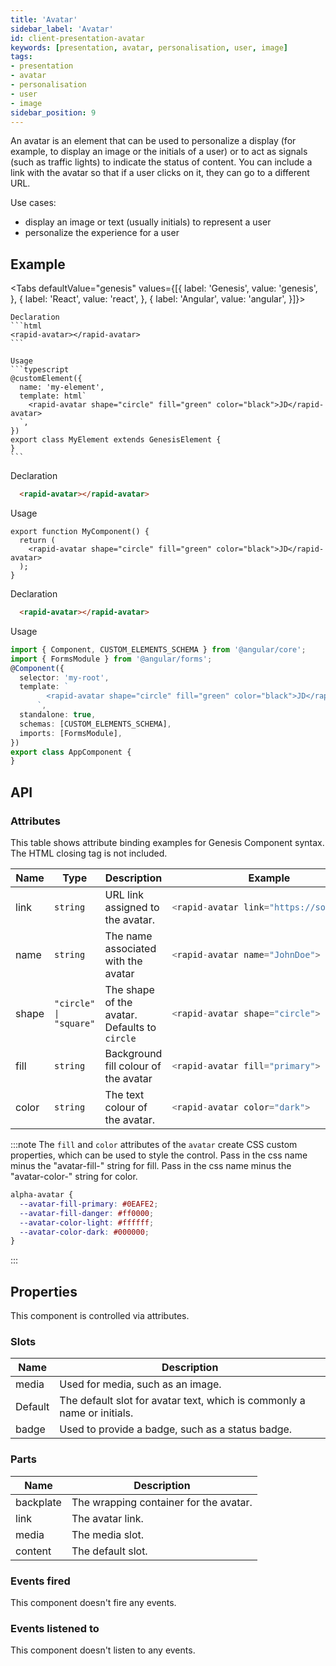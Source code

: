 ```yaml
---
title: 'Avatar'
sidebar_label: 'Avatar'
id: client-presentation-avatar
keywords: [presentation, avatar, personalisation, user, image]
tags:
- presentation
- avatar
- personalisation
- user
- image
sidebar_position: 9
---
```



An avatar is an element that can be used to personalize a display (for example, to display an image or the initials of a user) or to act as signals (such as traffic lights) to indicate the status of content. You can include a link with the avatar so that if a user clicks on it, they can go to a different URL.

Use cases:
* display an image or text (usually initials) to represent a user
* personalize the experience for a user

## Example

<AvatarDemo />

<Tabs defaultValue="genesis" values={[{ label: 'Genesis', value: 'genesis', }, { label: 'React', value: 'react', }, { label: 'Angular', value: 'angular', }]}>

  <TabItem value="genesis">

    Declaration
    ```html
    <rapid-avatar></rapid-avatar>
    ```

    Usage
    ```typescript
    @customElement({
      name: 'my-element',
      template: html`
        <rapid-avatar shape="circle" fill="green" color="black">JD</rapid-avatar>
      `,
    })
    export class MyElement extends GenesisElement {
    }
    ```

  </TabItem>
  <TabItem value="react">

  Declaration
  ```html
    <rapid-avatar></rapid-avatar>
  ```
  Usage
  ```tsx
  export function MyComponent() {
    return (
      <rapid-avatar shape="circle" fill="green" color="black">JD</rapid-avatar>
    );
  }
  ```
</TabItem>
  <TabItem value="angular">

  Declaration
  ```html
    <rapid-avatar></rapid-avatar>
  ```

  Usage
  ```typescript
  import { Component, CUSTOM_ELEMENTS_SCHEMA } from '@angular/core';
  import { FormsModule } from '@angular/forms';
  @Component({
    selector: 'my-root',
    template: `
          <rapid-avatar shape="circle" fill="green" color="black">JD</rapid-avatar>
        `,
    standalone: true,
    schemas: [CUSTOM_ELEMENTS_SCHEMA],
    imports: [FormsModule],
  })
  export class AppComponent {
  }
  ```
</TabItem>
</Tabs>

## API

### Attributes
This table shows attribute binding examples for Genesis Component syntax. The HTML closing tag is not included.

<table>
  <thead><tr><th>Name</th><th>Type</th><th>Description</th><th>Example</th></tr></thead>
  <tbody>
    <tr>
      <td>link</td>
      <td><code>string</code></td>
      <td>URL link assigned to the avatar.</td>
<td>

```typescript
<rapid-avatar link="https://someLink">
```

</td>
    </tr>
    <tr>
      <td>name</td>
      <td><code>string</code></td>
      <td>The name associated with the avatar</td>
<td>

```typescript
<rapid-avatar name="JohnDoe">
```

</td>
    </tr>
    <tr>
      <td>shape</td>
      <td><code>"circle" | "square"</code></td>
      <td>The shape of the avatar. Defaults to <code>circle</code></td>
<td>

```typescript
<rapid-avatar shape="circle">
```

</td>
    </tr>
    <tr>
      <td>fill</td>
      <td><code>string</code></td>
      <td>Background fill colour of the avatar</td>
<td>

```typescript
<rapid-avatar fill="primary">
```

</td>
    </tr>
    <tr>
      <td>color</td>
      <td><code>string</code></td>
      <td>The text colour of the avatar.</td>
<td>

```typescript
<rapid-avatar color="dark">
```

</td>
    </tr>
  </tbody>
</table>

:::note
  The `fill` and `color` attributes of the `avatar` create CSS custom properties, which can be used to style the control.
  Pass in the css name minus the "avatar-fill-" string for fill.
  Pass in the css name minus the "avatar-color-" string for color.

```css
alpha-avatar {
  --avatar-fill-primary: #0EAFE2;
  --avatar-fill-danger: #ff0000;
  --avatar-color-light: #ffffff;
  --avatar-color-dark: #000000;
}
```
:::

## Properties

This component is controlled via attributes.

### Slots

| Name | Description |
|---|---|
| media	| Used for media, such as an image. |
| Default |The default slot for avatar text, which is commonly a name or initials. |
| badge | Used to provide a badge, such as a status badge. |

### Parts

| Name | Description |
|---|---|
| backplate | The wrapping container for the avatar. |
| link | The avatar link. |
| media | The media slot. |
| content | The default slot. |

### Events fired

This component doesn't fire any events.

### Events listened to

This component doesn't listen to any events.
